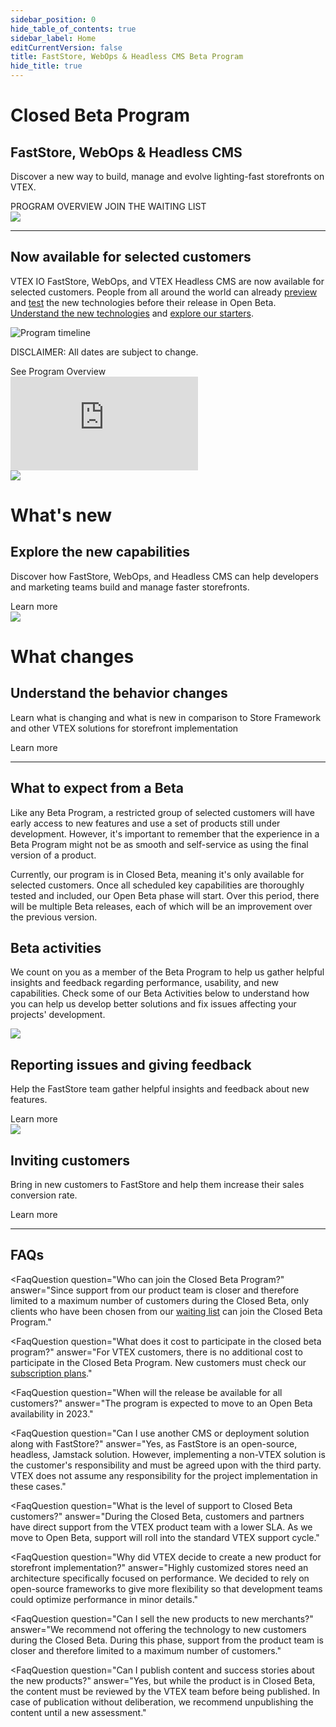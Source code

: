 ```yaml
---
sidebar_position: 0
hide_table_of_contents: true
sidebar_label: Home
editCurrentVersion: false
title: FastStore, WebOps & Headless CMS Beta Program
hide_title: true
---
```




<div className="grid grid-cols-2">
<div className="my-auto">
<div>
<h1 className='font-VTEXTrust text-sm text-details !m-0'>Closed Beta Program</h1>
<h2 className="text-5xl text-fontSecondary leading-tight font-VTEXRegular break-normal">
FastStore, WebOps & Headless CMS
</h2>
<p className="text-lg mb-6"> Discover a new way to build, manage and evolve lighting-fast storefronts on VTEX.</p>
<Link to="/beta/overview" className="button-primary">
PROGRAM OVERVIEW
</Link>
<Link to="https://docs.google.com/forms/d/e/1FAIpQLSfmNyT5BepQw2AFyHnrI9-4fqvkOTWvdeBLdkQgxhQ2r0-g4A/viewform" className="button-tertiary">
JOIN THE WAITING LIST
</Link>
</div>
</div>
<img className="w-full px-28" src="https://vtexhelp.vtexassets.com/assets/docs/src/future___97855ed352fb2914dc82829c5ebeac4c.png"/>
</div>

---

<h2 className="text-4xl text-fontSecondary leading-tight font-VTEXRegular">Now available for selected customers</h2>

VTEX IO FastStore, WebOps, and VTEX Headless CMS are now available for selected customers. People from all around the world can already [preview](https://www.vtexfaststore.com/) and [test](/playground) the new technologies before their release in Open Beta. [Understand the new technologies](/beta/features-and-capabilities) and [explore our starters](/starters).

![Program timeline](https://vtexhelp.vtexassets.com/assets/docs/src/program-overview___279d9bf770ce2ec6e401983d62ed9c35.jpg)

<p className="text-sm text-details float-right">
DISCLAIMER: All dates are subject to change.
</p>
<Link to="/beta/features-and-capabilities" className="button-tertiary">See Program Overview</Link>

<div className="relative w-full h-0 p-32 lg:p-64 my-12">
  <iframe
    src="https://player.vimeo.com/video/723083396?&h=a1725d4a3f&title=0&byline=0&portrait=0"
    className="absolute top-0 left-0 w-full h-full"
    frameborder="0"    
    allow="autoplay; fullscreen; picture-in-picture"
    allowfullscreen
  ></iframe>
</div>
<script src="https://player.vimeo.com/api/player.js"></script>

<div className="grid grid-cols-2 gap-4 my-8">
<div>
<img className="w-8" src="https://vtexhelp.vtexassets.com/assets/docs/src/capabilities___20c7e979b6a53f604272baa79eaf97ef.png"/>
<h1 className='font-VTEXTrust text-sm text-details !m-0'>What's new</h1>
<h2 className="text-fontSecondary font-VTEXRegular text-xl !m-0">Explore the new capabilities</h2> 
<p className="text-details text-base py-3">
Discover how FastStore, WebOps, and Headless CMS can help developers and marketing teams build and manage faster storefronts.
</p>
<Link to="/beta/features-and-capabilities" className="button-tertiary">Learn more</Link>
</div>

<div>
<img className="w-8" src="https://vtexhelp.vtexassets.com/assets/docs/src/changes___5c7d44453baefeca5df2ba911bea6fb9.png"/>
<h1 className='font-VTEXTrust text-sm text-details !m-0'>What changes</h1>
<h2 className="text-fontSecondary font-VTEXRegular text-xl !m-0">Understand the behavior changes</h2> 
<p className="text-details text-base py-3">
Learn what is changing and what is new in comparison to Store Framework and other VTEX solutions for storefront implementation
</p>
<Link to="/beta/features-and-capabilities" className="button-tertiary">Learn more</Link>
</div>
</div>

---

<h2 className="text-4xl text-fontSecondary leading-tight font-VTEXRegular">What to expect from a Beta</h2>

Like any Beta Program, a restricted group of selected customers will have early access to new features and use a set of products still under development. However, it's important to remember that the experience in a Beta Program might not be as smooth and self-service as using the final version of a product.

Currently, our program is in Closed Beta, meaning it's only available for selected customers. Once all scheduled key capabilities are thoroughly tested and included, our Open Beta phase will start. Over this period, there will be multiple Beta releases, each of which will be an improvement over the previous version.

<h2 className="text-4xl text-fontSecondary leading-tight font-VTEXRegular">Beta activities</h2>

We count on you as a member of the Beta Program to help us gather helpful insights and feedback regarding performance, usability, and new capabilities. Check some of our Beta Activities below to understand how you can help us develop better solutions and fix issues affecting your projects' development.

<div className="grid grid-cols-2 gap-8 mt-8 mb-16">
<div>
<img src="https://vtexhelp.vtexassets.com/assets/docs/src/reporting-issues___5bef9ccadc080f246f5013c5de684af2.png"/>
<h2 className="text-fontSecondary font-VTEXRegular text-xl !m-0">Reporting issues and giving feedback</h2> 
<p className="text-details text-base py-3">
Help the FastStore team gather helpful insights and feedback about new features.
</p>
<Link to="/beta/feedback-and-issue-tracking" className="button-tertiary">Learn more</Link>
</div>
<div>
<img src="https://vtexhelp.vtexassets.com/assets/docs/src/customer-inv___efd92672ffeec04b32705ce03c6ed2a2.png"/>
<h2 className="text-fontSecondary font-VTEXRegular text-xl !m-0">Inviting customers</h2> 
<p className="text-details text-base py-3">
Bring in new customers to FastStore and help them increase their sales conversion rate.
</p>
<Link to="/beta/customer-invitation" className="button-tertiary">Learn more</Link>
</div>
</div>

---

<h2 className="text-4xl text-fontSecondary leading-tight font-VTEXRegular">FAQs</h2>

<FaqQuestion
  question="Who can join the Closed Beta Program?"
  answer="Since support from our product team is closer and therefore limited to a maximum number of customers during the Closed Beta, only clients who have been chosen from our <a href='https://docs.google.com/forms/d/e/1FAIpQLSfmNyT5BepQw2AFyHnrI9-4fqvkOTWvdeBLdkQgxhQ2r0-g4A/viewform'>waiting list</a> can join the Closed Beta Program."
></FaqQuestion>
<FaqQuestion
  question="What does it cost to participate in the closed beta program?"
  answer="For VTEX customers, there is no additional cost to participate in the Closed Beta Program. New customers must check our <a href='https://vtex.com/br-pt/precos/'>subscription plans</a>."
></FaqQuestion>
<FaqQuestion
  question="When will the release be available for all customers?"
  answer="The program is expected to move to an Open Beta availability in 2023."
></FaqQuestion>
<FaqQuestion
  question="Can I use another CMS or deployment solution along with FastStore?"
  answer="Yes, as FastStore is an open-source, headless, Jamstack solution. However, implementing a non-VTEX solution is the customer's responsibility and must be agreed upon with the third party. VTEX does not assume any responsibility for the project implementation in these cases."
></FaqQuestion>
<FaqQuestion
  question="What is the level of support to Closed Beta customers?"
  answer="During the Closed Beta, customers and partners have direct support from the VTEX product team with a lower SLA. As we move to Open Beta, support will roll into the standard VTEX support cycle."
></FaqQuestion>
<FaqQuestion
  question="Why did VTEX decide to create a new product for storefront implementation?"
  answer="Highly customized stores need an architecture specifically focused on performance. We decided to rely on open-source frameworks to give more flexibility so that development teams could optimize performance in minor details."
></FaqQuestion>
<FaqQuestion
  question="Can I sell the new products to new merchants?"
  answer="We recommend not offering the technology to new customers during the Closed Beta. During this phase, support from the product team is closer and therefore limited to a maximum number of customers."
></FaqQuestion>
<FaqQuestion
  question="Can I publish content and success stories about the new products?"
  answer="Yes, but while the product is in Closed Beta, the content must be reviewed by the VTEX team before being published. In case of publication without deliberation, we recommend unpublishing the content until a new assessment."
></FaqQuestion>